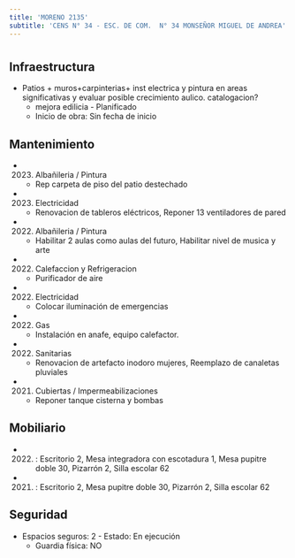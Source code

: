 ```yaml
---
title: 'MORENO 2135'
subtitle: 'CENS N° 34 - ESC. DE COM.  N° 34 MONSEÑOR MIGUEL DE ANDREA'
---
```


#
## Infraestructura

* Patios + muros+carpinterias+   inst electrica y pintura en areas significativas y evaluar posible crecimiento aulico. catalogacion? 
    + mejora edilicia - Planificado 
    + Inicio de obra: Sin fecha de inicio 






## Mantenimiento

*  (2023) Albañileria / Pintura 
    + Rep carpeta de piso del patio destechado

*  (2023) Electricidad 
    + Renovacion de tableros eléctricos, Reponer 13 ventiladores de pared

*  (2022) Albañileria / Pintura 
    + Habilitar 2 aulas como aulas del futuro, Habilitar nivel de musica y arte

*  (2022) Calefaccion y Refrigeracion 
    + Purificador de aire

*  (2022) Electricidad 
    + Colocar iluminación de emergencias

*  (2022) Gas 
    + Instalación en anafe, equipo calefactor.

*  (2022) Sanitarias 
    + Renovacion de artefacto inodoro mujeres, Reemplazo de canaletas pluviales

*  (2021) Cubiertas / Impermeabilizaciones 
    + Reponer tanque cisterna y bombas





## Mobiliario

*  (2022) : Escritorio 2, Mesa integradora con escotadura 1, Mesa pupitre doble 30, Pizarrón 2, Silla escolar 62 

*  (2021) : Escritorio 2, Mesa pupitre doble 30, Pizarrón 2, Silla escolar 62 





## Seguridad

*  Espacios seguros: 2 - Estado: En ejecución 
    + Guardia física: NO



